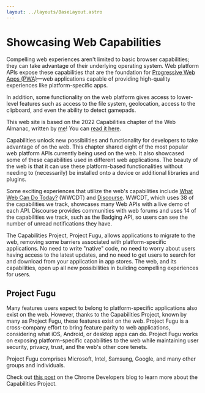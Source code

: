 ```yaml
---
layout: ../layouts/BaseLayout.astro
---
```


# Showcasing Web Capabilities

Compelling web experiences aren't limited to basic browser capabilities; they can take advantage of their underlying operating system. Web platform APIs expose these capabilities that are the foundation for [Progressive Web Apps (PWA)](https://almanac.httparchive.org/en/2022/pwa)—web applications capable of providing high-quality experiences like platform-specific apps.

In addition, some functionality on the web platform gives access to lower-level features such as access to the file system, geolocation, access to the clipboard, and even the ability to detect gamepads.

This web site is based on the 2022 Capabilities chapter of the Web Almanac, written by [me](https://www.threads.net/@michaelsolati)! You can [read it here](https://almanac.httparchive.org/en/2022/capabilities).

Capabilities unlock new possibilities and functionality for developers to take advantage of on the web. This chapter shared eight of the most popular web platform APIs currently being used on the web. It also showcased some of these capabilities used in different web applications. The beauty of the web is that it can use these platform-based functionalities without needing to (necessarily) be installed onto a device or additional libraries and plugins.

Some exciting experiences that utilize the web's capabilities include [What Web Can Do Today?](https://whatwebcando.today/) (WWCDT) and [Discourse](https://www.discourse.org/). WWCDT, which uses 38 of the capabilities we track, showcases many Web APIs with a live demo of each API. Discourse provides communities with web forums and uses 14 of the capabilities we track, such as the Badging API, so users can see the number of unread notifications they have.

The Capabilities Project, Project Fugu, allows applications to migrate to the web, removing some barriers associated with platform-specific applications. No need to write "native" code, no need to worry about users having access to the latest updates, and no need to get users to search for and download from your application in app stores. The web, and its capabilities, open up all new possibilities in building compelling experiences for users.

## Project Fugu

Many features users expect to belong to platform-specific applications also exist on the web. However, thanks to the Capabilities Project, known by many as Project Fugu, these features exist on the web. Project Fugu is a cross-company effort to bring feature parity to web applications, considering what iOS, Android, or desktop apps can do. Project Fugu works on exposing platform-specific capabilities to the web while maintaining user security, privacy, trust, and the web's other core tenets.

Project Fugu comprises Microsoft, Intel, Samsung, Google, and many other groups and individuals.

Check out [this post](https://developer.chrome.com/blog/fugu-status/) on the Chrome Developers blog to learn more about the Capabilities Project.
